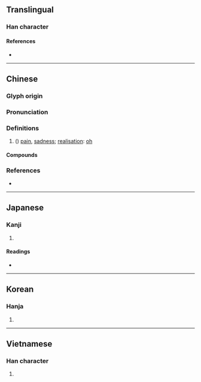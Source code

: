 {{character info/new}}
==Translingual==

===Han character===
{{Han char|rn=30|rad=口|as=13|sn=16|four=67034|canj=RHBK|ids=⿰口奧}}

====References====
* {{Han ref|kx=0209.250|dkj=04359|dj=0432.100|hdz=10685.020|uh=5662|ud=22114|bh=BEBE|bd=48830}}

----

==Chinese==
{{zh-forms}}

===Glyph origin===
{{Han etym}}

===Pronunciation===
{{zh-pron
|m=ō,yǔ
|c=o1,jyu2,ou3
|h=pfs=ô
|mn=ml:ò͘
|mc=y
|oc=y
|cat=interj
}}

===Definitions===
{{zh-hanzi}}

# ({{non-gloss definition|interjection for}}) [[pain]], [[sadness]]; [[realisation]]: [[oh]]

====Compounds====
{{zh-der|噢咻|噢咿}}

===References===
* {{R:yue:Hanzi}}

{{zh-attn-split}}

----

==Japanese==

===Kanji===
{{ja-kanji|grade=|rs=口13}}

# {{defn|lang=ja|sort=口13}}

====Readings====
* {{ja-readings|on=[[いく]] (iku), [[う]] (u), [[く]] (ku), [[いう]] (iu)|kun=[[うめく]] (umeku)}}

----

==Korean==

===Hanja===
{{ko-hanja|hangeul=[[욱]], [[우]]}}

# {{defn|lang=ko|sort=口13}}

----

==Vietnamese==

===Han character===
{{vi-hantu|[[úc]], [[ủ]], [[ục]]|rs=口13}}

# {{defn|lang=vi}}